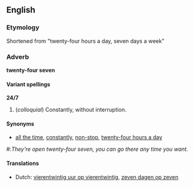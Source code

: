 ==English==
===Etymology===
Shortened from "twenty-four hours a day, seven days a week"

===Adverb===
'''twenty-four seven'''

====Variant spellings====
'''24/7'''

#(''colloquial'') Constantly, without interruption.

====Synonyms====
*[[all the time]], [[constantly]], [[non-stop]], [[twenty-four hours a day]]
#:''They're open twenty-four seven, you can go there any time you want.''

====Translations====
*Dutch: [[vierentwintig uur op vierentwintig]], [[zeven dagen op zeven]]